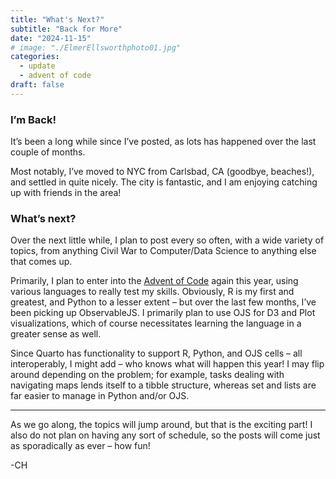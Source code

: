 ```yaml
---
title: "What's Next?"
subtitle: "Back for More"
date: "2024-11-15"
# image: "./ElmerEllsworthphoto01.jpg"
categories:
  - update
  - advent of code
draft: false
---
```


### I'm Back!

It's been a long while since I've posted, as lots has happened over the last couple of months.   

Most notably, I've moved to NYC from Carlsbad, CA (goodbye, beaches!), and settled in quite nicely. The city is fantastic, and I am enjoying catching up with friends in the area!

### What's next?

Over the next little while, I plan to post every so often, with a wide variety of topics, from anything Civil War to Computer/Data Science to anything else that comes up.  

Primarily, I plan to enter into the [Advent of Code](https://adventofcode.com/) again this year, using various languages to really test my skills. Obviously, R is my first and greatest, and Python to a lesser extent -- but over the last few months, I've been picking up ObservableJS. I primarily plan to use OJS for D3 and Plot visualizations, which of course necessitates learning the language in a greater sense as well.

Since Quarto has functionality to support R, Python, and OJS cells -- all interoperably, I might add -- who knows what will happen this year! I may flip around depending on the problem; for example, tasks dealing with navigating maps lends itself to a tibble structure, whereas set and lists are far easier to manage in Python and/or OJS.

------------------------------------------------------------------------

As we go along, the topics will jump around, but that is the exciting part! I also do not plan on having any sort of schedule, so the posts will come just as sporadically as ever -- how fun!

-CH
